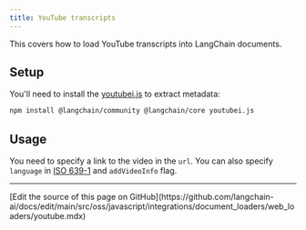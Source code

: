 ```yaml
---
title: YouTube transcripts
---
```


This covers how to load YouTube transcripts into LangChain documents.

## Setup

You'll need to install the [youtubei.js](https://www.npmjs.com/package/youtubei.js) to extract metadata:

```bash npm
npm install @langchain/community @langchain/core youtubei.js
```

## Usage

You need to specify a link to the video in the `url`. You can also specify `language` in [ISO 639-1](https://en.wikipedia.org/wiki/List_of_ISO_639-1_codes) and `addVideoInfo` flag.


<Youtube />

---

<Callout icon="pen-to-square" iconType="regular">
  [Edit the source of this page on GitHub](https://github.com/langchain-ai/docs/edit/main/src/oss/javascript/integrations/document_loaders/web_loaders/youtube.mdx)
</Callout>
